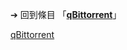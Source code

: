 {{LSR
|article = qBittorrent
|latest release version = 4.1.5
|latest release date = {{release date and age|2018|12|24}}<ref>{{cite web|title=qBittorrent News|url=https://www.qbittorrent.org/news.php|accessdate=2018-12-24}}</ref> 
}}

<noinclude>

➔ 回到條目 「'''[[qBittorrent]]'''」

{{Template reference list}}

[[Category:最新穩定版模板|qBittorrent]]

</noinclude>